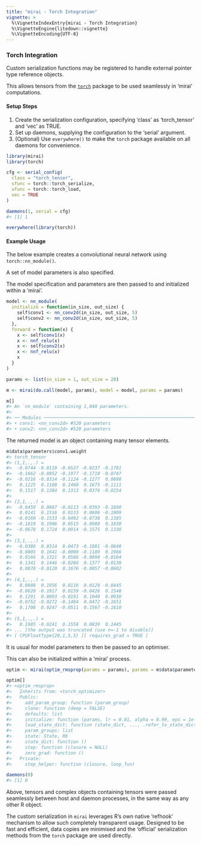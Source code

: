```yaml
---
title: "mirai - Torch Integration"
vignette: >
  %\VignetteIndexEntry{mirai - Torch Integration}
  %\VignetteEngine{litedown::vignette}
  %\VignetteEncoding{UTF-8}
---
```



### Torch Integration

Custom serialization functions may be registered to handle external pointer type reference objects.

This allows tensors from the [`torch`](https://torch.mlverse.org/) package to be used seamlessly in 'mirai' computations.

#### Setup Steps

1. Create the serialization configuration, specifying 'class' as 'torch_tensor' and 'vec' as TRUE.
1. Set up daemons, supplying the configuration to the 'serial' argument.
1. (Optional) Use `everywhere()` to make the `torch` package available on all daemons for convenience.


``` r
library(mirai)
library(torch)

cfg <- serial_config(
  class = "torch_tensor",
  sfunc = torch::torch_serialize,
  ufunc = torch::torch_load,
  vec = TRUE
)

daemons(1, serial = cfg)
#> [1] 1

everywhere(library(torch))
```
#### Example Usage

The below example creates a convolutional neural network using `torch::nn_module()`.

A set of model parameters is also specified.

The model specification and parameters are then passed to and initialized within a 'mirai'.


``` r
model <- nn_module(
  initialize = function(in_size, out_size) {
    self$conv1 <- nn_conv2d(in_size, out_size, 5)
    self$conv2 <- nn_conv2d(in_size, out_size, 5)
  },
  forward = function(x) {
    x <- self$conv1(x)
    x <- nnf_relu(x)
    x <- self$conv2(x)
    x <- nnf_relu(x)
    x
  }
)

params <- list(in_size = 1, out_size = 20)

m <- mirai(do.call(model, params), model = model, params = params)

m[]
#> An `nn_module` containing 1,040 parameters.
#> 
#> ── Modules ────────────────────────────────────────────────────────────────────────────────────────────────────────
#> • conv1: <nn_conv2d> #520 parameters
#> • conv2: <nn_conv2d> #520 parameters
```
The returned model is an object containing many tensor elements.

``` r
m$data$parameters$conv1.weight
#> torch_tensor
#> (1,1,.,.) = 
#>  -0.0744 -0.0110 -0.0537 -0.0237 -0.1781
#>  -0.1662 -0.0952 -0.1977 -0.1710 -0.0747
#>  -0.0216 -0.0314 -0.1124 -0.1277  0.0098
#>   0.1225  0.1188  0.1468  0.1675 -0.1111
#>   0.1517  0.1384  0.1313  0.0376 -0.0254
#> 
#> (2,1,.,.) = 
#>  -0.0459  0.0087 -0.0113 -0.0393 -0.1890
#>   0.0141  0.1516  0.0133  0.0606 -0.1009
#>  -0.0160 -0.1533 -0.0492 -0.0738  0.1385
#>  -0.1819  0.1906  0.0515  0.0980  0.1830
#>  -0.0678  0.1724  0.0914 -0.1575  0.1338
#> 
#> (3,1,.,.) = 
#>  -0.0386  0.0314  0.0473 -0.1881 -0.0848
#>  -0.0805  0.1641 -0.0009 -0.1189  0.1966
#>   0.0166  0.1321  0.0586 -0.0890 -0.0104
#>   0.1341  0.1446 -0.0266  0.1377  0.0130
#>   0.0878 -0.0120  0.1676 -0.0057 -0.0602
#> 
#> (4,1,.,.) = 
#>   0.0808  0.1956  0.0116  0.0120 -0.0445
#>  -0.0620 -0.1917  0.0159 -0.0426  0.1548
#>   0.1291  0.0993 -0.0191  0.1040  0.0930
#>  -0.0752 -0.0272 -0.1484  0.0472 -0.1651
#>   0.1708  0.0247 -0.0511  0.1567 -0.1810
#> 
#> (5,1,.,.) = 
#>   0.1985 -0.0241  0.1558  0.0839  0.1445
#> ... [the output was truncated (use n=-1 to disable)]
#> [ CPUFloatType{20,1,5,5} ][ requires_grad = TRUE ]
```
It is usual for model parameters to then be passed to an optimiser.

This can also be initialized within a 'mirai' process.

``` r
optim <- mirai(optim_rmsprop(params = params), params = m$data$parameters)

optim[]
#> <optim_rmsprop>
#>   Inherits from: <torch_optimizer>
#>   Public:
#>     add_param_group: function (param_group) 
#>     clone: function (deep = FALSE) 
#>     defaults: list
#>     initialize: function (params, lr = 0.01, alpha = 0.99, eps = 1e-08, weight_decay = 0, 
#>     load_state_dict: function (state_dict, ..., .refer_to_state_dict = FALSE) 
#>     param_groups: list
#>     state: State, R6
#>     state_dict: function () 
#>     step: function (closure = NULL) 
#>     zero_grad: function () 
#>   Private:
#>     step_helper: function (closure, loop_fun)

daemons(0)
#> [1] 0
```
Above, tensors and complex objects containing tensors were passed seamlessly between host and daemon processes, in the same way as any other R object.

The custom serialization in `mirai` leverages R's own native 'refhook' mechanism to allow such completely transparent usage. Designed to be fast and efficient, data copies are minimised and the 'official' serialization methods from the `torch` package are used directly.

